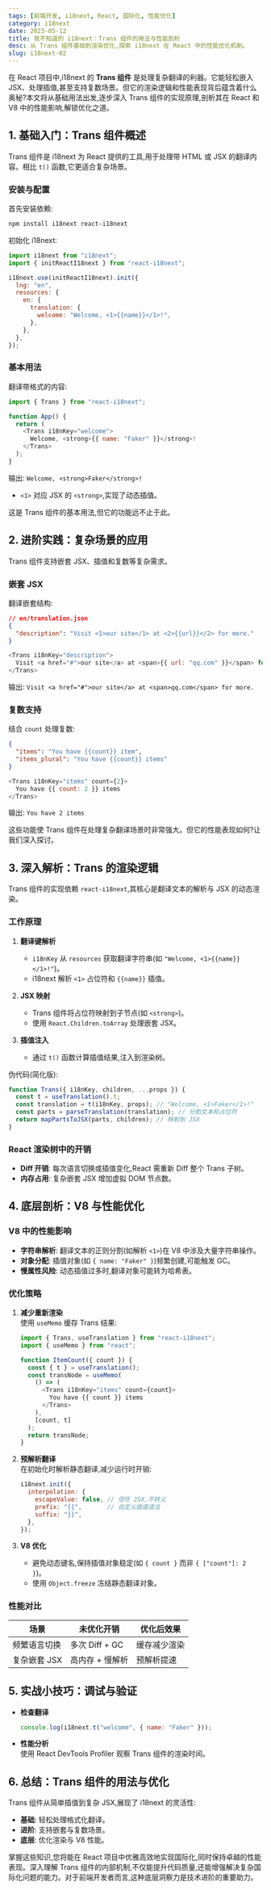 ```yaml
---
tags: [前端开发, i18next, React, 国际化, 性能优化]
category: i18next
date: 2023-05-12
title: 我不知道的 i18next：Trans 组件的用法与性能剖析
desc: 从 Trans 组件基础到渲染优化,探索 i18next 在 React 中的性能优化机制。
slug: i18next-02
---
```


在 React 项目中,i18next 的 **Trans 组件** 是处理复杂翻译的利器。它能轻松嵌入 JSX、处理插值,甚至支持复数场景。但它的渲染逻辑和性能表现背后蕴含着什么奥秘?本文将从基础用法出发,逐步深入 Trans 组件的实现原理,剖析其在 React 和 V8 中的性能影响,解锁优化之道。


## 1. 基础入门：Trans 组件概述

Trans 组件是 i18next 为 React 提供的工具,用于处理带 HTML 或 JSX 的翻译内容。相比 `t()` 函数,它更适合复杂场景。

### 安装与配置
首先安装依赖:

```bash
npm install i18next react-i18next
```

初始化 i18next:

```javascript
import i18next from "i18next";
import { initReactI18next } from "react-i18next";

i18next.use(initReactI18next).init({
  lng: "en",
  resources: {
    en: {
      translation: {
        welcome: "Welcome, <1>{{name}}</1>!",
      },
    },
  },
});
```

### 基本用法
翻译带格式的内容:

```javascript
import { Trans } from "react-i18next";

function App() {
  return (
    <Trans i18nKey="welcome">
      Welcome, <strong>{{ name: "Faker" }}</strong>!
    </Trans>
  );
}
```

输出: `Welcome, <strong>Faker</strong>!`  
- `<1>` 对应 JSX 的 `<strong>`,实现了动态插值。

这是 Trans 组件的基本用法,但它的功能远不止于此。

## 2. 进阶实践：复杂场景的应用

Trans 组件支持嵌套 JSX、插值和复数等复杂需求。

### 嵌套 JSX
翻译嵌套结构:

```json
// en/translation.json
{
  "description": "Visit <1>our site</1> at <2>{{url}}</2> for more."
}
```

```javascript
<Trans i18nKey="description">
  Visit <a href="#">our site</a> at <span>{{ url: "qq.com" }}</span> for more.
</Trans>
```

输出: `Visit <a href="#">our site</a> at <span>qq.com</span> for more.`

### 复数支持
结合 `count` 处理复数:

```json
{
  "items": "You have {{count}} item",
  "items_plural": "You have {{count}} items"
}
```

```javascript
<Trans i18nKey="items" count={2}>
  You have {{ count: 2 }} items
</Trans>
```

输出: `You have 2 items`

这些功能使 Trans 组件在处理复杂翻译场景时非常强大。但它的性能表现如何?让我们深入探讨。

## 3. 深入解析：Trans 的渲染逻辑

Trans 组件的实现依赖 `react-i18next`,其核心是翻译文本的解析与 JSX 的动态渲染。

### 工作原理
1. **翻译键解析**  
   - `i18nKey` 从 `resources` 获取翻译字符串(如 `"Welcome, <1>{{name}}</1>!"`)。
   - i18next 解析 `<1>` 占位符和 `{{name}}` 插值。

2. **JSX 映射**  
   - Trans 组件将占位符映射到子节点(如 `<strong>`)。
   - 使用 `React.Children.toArray` 处理嵌套 JSX。

3. **插值注入**  
   - 通过 `t()` 函数计算插值结果,注入到渲染树。

伪代码(简化版):

```javascript
function Trans({ i18nKey, children, ...props }) {
  const t = useTranslation().t;
  const translation = t(i18nKey, props); // "Welcome, <1>Faker</1>!"
  const parts = parseTranslation(translation); // 分割文本和占位符
  return mapPartsToJSX(parts, children); // 映射到 JSX
}
```

### React 渲染树中的开销
- **Diff 开销**: 每次语言切换或插值变化,React 需重新 Diff 整个 Trans 子树。
- **内存占用**: 复杂嵌套 JSX 增加虚拟 DOM 节点数。

## 4. 底层剖析：V8 与性能优化

### V8 中的性能影响
- **字符串解析**: 翻译文本的正则分割(如解析 `<1>`)在 V8 中涉及大量字符串操作。
- **对象分配**: 插值对象(如 `{ name: "Faker" }`)频繁创建,可能触发 GC。
- **慢属性风险**: 动态插值过多时,翻译对象可能转为哈希表。

### 优化策略
1. **减少重新渲染**  
   使用 `useMemo` 缓存 Trans 结果:

   ```javascript
   import { Trans, useTranslation } from "react-i18next";
   import { useMemo } from "react";

   function ItemCount({ count }) {
     const { t } = useTranslation();
     const transNode = useMemo(
       () => (
         <Trans i18nKey="items" count={count}>
           You have {{ count }} items
         </Trans>
       ),
       [count, t]
     );
     return transNode;
   }
   ```

2. **预解析翻译**  
   在初始化时解析静态翻译,减少运行时开销:

   ```javascript
   i18next.init({
     interpolation: {
       escapeValue: false, // 信任 JSX,不转义
       prefix: "{{",       // 自定义插值语法
       suffix: "}}",
     },
   });
   ```

3. **V8 优化**  
   - 避免动态键名,保持插值对象稳定(如 `{ count }` 而非 `{ ["count"]: 2 }`)。
   - 使用 `Object.freeze` 冻结静态翻译对象。

### 性能对比
| 场景           | 未优化开销         | 优化后效果         |
|----------------|--------------------|--------------------|
| 频繁语言切换   | 多次 Diff + GC     | 缓存减少渲染       |
| 复杂嵌套 JSX   | 高内存 + 慢解析    | 预解析提速         |

## 5. 实战小技巧：调试与验证

- **检查翻译**  
  ```javascript
  console.log(i18next.t("welcome", { name: "Faker" }));
  ```

- **性能分析**  
  使用 React DevTools Profiler 观察 Trans 组件的渲染时间。

## 6. 总结：Trans 组件的用法与优化

Trans 组件从简单插值到复杂 JSX,展现了 i18next 的灵活性:
- **基础**: 轻松处理格式化翻译。
- **进阶**: 支持嵌套与复数场景。
- **底层**: 优化渲染与 V8 性能。

掌握这些知识,您将能在 React 项目中优雅高效地实现国际化,同时保持卓越的性能表现。深入理解 Trans 组件的内部机制,不仅能提升代码质量,还能增强解决复杂国际化问题的能力。对于前端开发者而言,这种底层洞察力是技术进阶的重要助力。
